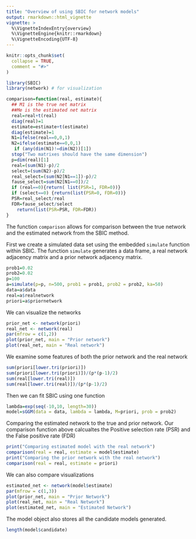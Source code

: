 ```yaml
---
title: "Overview of using SBIC for network models"
output: rmarkdown::html_vignette
vignette: >
  %\VignetteIndexEntry{overview}
  %\VignetteEngine{knitr::rmarkdown}
  %\VignetteEncoding{UTF-8}
---
```


```r
knitr::opts_chunk$set(
  collapse = TRUE,
  comment = "#>"
)
```

```r
library(SBIC)
library(network) # for visualization 

comparison=function(real, estimate){
  ## M1 is the true net matrix
  ##Me is the estimated net matrix
  real=real+t(real)
  diag(real)=1
  estimate=estimate+t(estimate)
  diag(estimate)=1
  N1=ifelse(real==0,0,1)
  N2=ifelse(estimate==0,0,1)
   if (any(dim(N1)!=dim(N2))[1])
  stop("Two matrixes should have the same dimension")
  p=dim(real)[1]
  real=(sum(N1)-p)/2
  select=(sum(N2)-p)/2
  real_select=(sum(N2[N1==1])-p)/2
  fause_select=sum(N2[N1==0])/2
  if (real==0){return( list(PSR=1, FDR=0))}
  if (select==0) {return(list(PSR=0, FDR=0))}
  PSR=real_select/real
  FDR=fause_select/select
    return(list(PSR=PSR, FDR=FDR))
}
```
The function `comparison` allows for comparison between the true network and the estimated network from the SBIC method.  

First we create a simulated data set using the embedded `simulate` function within SBIC. The function `simulate` generates a data frame, a real network adjacency matrix and a prior network adjacency matrix.  
```r
prob1=0.02
prob2=0.02
p=100
a=simulate(p=p, n=500, prob1 = prob1, prob2 = prob2, ka=50)
data=a$data
real=a$realnetwork
priori=a$priornetwork
```
We can visualize the networks  
```r
prior_net <- network(priori)
real_net <- network(real)
par(mfrow = c(1,2))
plot(prior_net, main = "Prior network")
plot(real_net, main = "Real network")
```

We examine some features of both the prior network and the real network 
```r
sum(priori[lower.tri(priori)])
sum(priori[lower.tri(priori)])/(p*(p-1)/2)
sum(real[lower.tri(real)])
sum(real[lower.tri(real)])/(p*(p-1)/2)
```

Then we can fit SBIC using one function
```r
lambda=exp(seq(-10,10, length=30))
model=sGGM(data = data, lambda = lambda, M=priori, prob = prob2)
```
Comparing the estimated network to the true and prior network. Our comparison function above calcualtes the Positive selection rate (PSR) and the False positive rate (FDR)
```r
print("Comparing estimated model with the real network")
comparison(real = real, estimate = model$estimate)
print("Comparing the prior network with the real network")
comparison(real = real, estimate = priori)
```
We can also compare visualizations 
```r
estimated_net <- network(model$estimate)
par(mfrow = c(1,3))
plot(prior_net, main = "Prior Network")
plot(real_net, main = "Real Network")
plot(estimated_net, main = "Estimated Network")
```


The model object also stores all the candidate models generated.  
```r
length(model$candidate)
```
